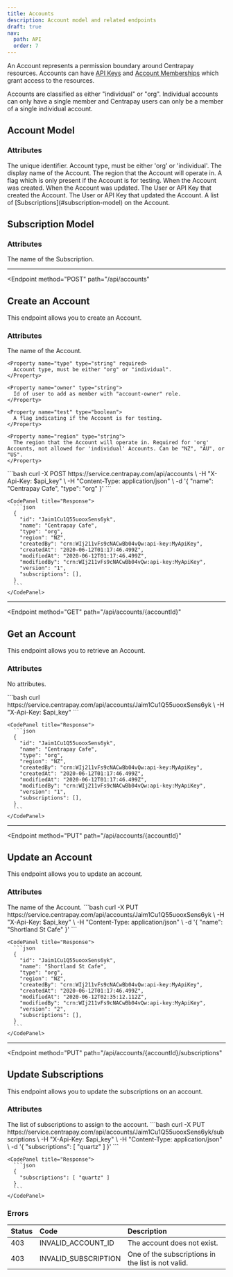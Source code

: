 ```yaml
---
title: Accounts
description: Account model and related endpoints
draft: true
nav:
  path: API
  order: 7
---
```


An Account represents a permission boundary around Centrapay resources.
Accounts can have [API Keys](https://docs.centrapay.com/api/api-keys) and [Account Memberships](https://docs.centrapay.com/api/account-memberships) which grant access to the resources.

Accounts are classified as either "individual" or "org". Individual accounts
can only have a single member and Centrapay users can only be a member of a single
individual account.

## Account Model

### Attributes

<Properties>
  <Property name="id" type="string">
    The unique identifier.
  </Property>

  <Property name="type" type="string">
    Account type, must be either 'org' or 'individual'.
  </Property>

  <Property name="name" type="string">
    The display name of the Account.
  </Property>

  <Property name="region" type="string">
    The region that the Account will operate in.
  </Property>

  <Property name="test" type="boolean">
    A flag which is only present if the Account is for testing.
  </Property>

  <Property name="createdAt" type="timestamp">
    When the Account was created.
  </Property>

  <Property name="modifiedAt" type="timestamp">
    When the Account was updated.
  </Property>

  <Property name="createdBy" type="crn">
    The User or API Key that created the Account.
  </Property>

  <Property name="modifiedBy" type="crn">
    The User or API Key that updated the Account.
  </Property>

  <Property name="subscriptions" type="array">
    A list of [Subscriptions](#subscription-model) on the Account.
  </Property>
</Properties>

## Subscription Model

### Attributes

<Properties>
  <Property name="name" type="string">
    The name of the Subscription.
  </Property>
</Properties>

---

<Endpoint
  method="POST"
  path="/api/accounts"
>
  ## Create an Account

  This endpoint allows you to create an Account.

  ### Attributes
  <Properties>
    <Property name="name" type="string" required>
      The name of the Account.
    </Property>

    <Property name="type" type="string" required>
      Account type, must be either "org" or "individual".
    </Property>

    <Property name="owner" type="string">
      Id of user to add as member with "account-owner" role.
    </Property>

    <Property name="test" type="boolean">
      A flag indicating if the Account is for testing.
    </Property>

    <Property name="region" type="string">
      The region that the Account will operate in. Required for 'org' Accounts, not allowed for 'individual' Accounts. Can be "NZ", "AU", or "US".
    </Property>
  </Properties>

  <CodeGroup slot="code-examples">
    <CodePanel title="Request" method="POST" path="/api/accounts">
      ```bash
      curl -X POST https://service.centrapay.com/api/accounts \
        -H "X-Api-Key: $api_key" \
        -H "Content-Type: application/json" \
        -d '{
          "name": "Centrapay Cafe",
          "type": "org"
        }'
      ```
    </CodePanel>

    <CodePanel title="Response">
      ```json
      {
        "id": "Jaim1Cu1Q55uooxSens6yk",
        "name": "Centrapay Cafe",
        "type": "org",
        "region": "NZ",
        "createdBy": "crn:WIj211vFs9cNACwBb04vQw:api-key:MyApiKey",
        "createdAt": "2020-06-12T01:17:46.499Z",
        "modifiedAt": "2020-06-12T01:17:46.499Z",
        "modifiedBy": "crn:WIj211vFs9cNACwBb04vQw:api-key:MyApiKey",
        "version": "1",
        "subscriptions": [],
      }
      ```
    </CodePanel>
  </CodeGroup>

</Endpoint>

---

<Endpoint
  method="GET"
  path="/api/accounts/{accountId}"
>
  ## Get an Account

  This endpoint allows you to retrieve an Account.

  ### Attributes
  No attributes.

  <CodeGroup slot="code-examples">
    <CodePanel title="Request" method="GET" path="/api/accounts/{accountId}">
      ```bash
      curl https://service.centrapay.com/api/accounts/Jaim1Cu1Q55uooxSens6yk \
        -H "X-Api-Key: $api_key"
      ```
    </CodePanel>

    <CodePanel title="Response">
      ```json
      {
        "id": "Jaim1Cu1Q55uooxSens6yk",
        "name": "Centrapay Cafe",
        "type": "org",
        "region": "NZ",
        "createdBy": "crn:WIj211vFs9cNACwBb04vQw:api-key:MyApiKey",
        "createdAt": "2020-06-12T01:17:46.499Z",
        "modifiedAt": "2020-06-12T01:17:46.499Z",
        "modifiedBy": "crn:WIj211vFs9cNACwBb04vQw:api-key:MyApiKey",
        "version": "1",
        "subscriptions": [],
      }
      ```
    </CodePanel>
  </CodeGroup>

</Endpoint>

---

<Endpoint
  method="PUT"
  path="/api/accounts/{accountId}"
>
  ## Update an Account

  This endpoint allows you to update an account.

  ### Attributes
  <Properties>
    <Property name="name" type="string" required>
      The name of the Account.
    </Property>
  </Properties>

  <CodeGroup slot="code-examples">
    <CodePanel title="Request" method="PUT" path="/api/accounts/{accountId}">
      ```bash
      curl -X PUT https://service.centrapay.com/api/accounts/Jaim1Cu1Q55uooxSens6yk \
        -H "X-Api-Key: $api_key" \
        -H "Content-Type: application/json" \
        -d '{
          "name": "Shortland St Cafe"
        }'
      ```
    </CodePanel>

    <CodePanel title="Response">
      ```json
      {
        "id": "Jaim1Cu1Q55uooxSens6yk",
        "name": "Shortland St Cafe",
        "type": "org",
        "region": "NZ",
        "createdBy": "crn:WIj211vFs9cNACwBb04vQw:api-key:MyApiKey",
        "createdAt": "2020-06-12T01:17:46.499Z",
        "modifiedAt": "2020-06-12T02:35:12.112Z",
        "modifiedBy": "crn:WIj211vFs9cNACwBb04vQw:api-key:MyApiKey",
        "version": "2",
        "subscriptions": [],
      }
      ```
    </CodePanel>
  </CodeGroup>

</Endpoint>

---

<Endpoint
  method="PUT"
  path="/api/accounts/{accountId}/subscriptions"
>
  ## Update Subscriptions

  This endpoint allows you to update the subscriptions on an account.

  ### Attributes
  <Properties>
    <Property name="subscriptions" type="array" required>
      The list of subscriptions to assign to the account.
    </Property>
  </Properties>

  <CodeGroup slot="code-examples">
    <CodePanel title="Request" method="PUT" path="/api/accounts/{accountId}/subscriptions">
      ```bash
      curl -X PUT https://service.centrapay.com/api/accounts/Jaim1Cu1Q55uooxSens6yk/subscriptions \
        -H "X-Api-Key: $api_key" \
        -H "Content-Type: application/json" \
        -d '{
          "subscriptions": [
            "quartz"
          ]
        }'
      ```
    </CodePanel>

    <CodePanel title="Response">
      ```json
      {
        "subscriptions": [ "quartz" ]
      }
      ```
    </CodePanel>
  </CodeGroup>

  ### Errors
  | Status |         Code         |                    Description                     |
  | :----- | :------------------- | :------------------------------------------------- |
  | 403    | INVALID_ACCOUNT_ID   | The account does not exist.                        |
  | 403    | INVALID_SUBSCRIPTION | One of the subscriptions in the list is not valid. |

</Endpoint>

